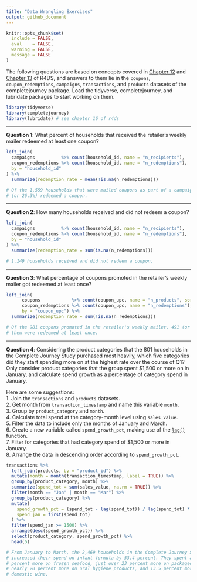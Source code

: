 ```yaml
---
title: "Data Wrangling Exercises"
output: github_document
---
```


```r
knitr::opts_chunk$set(
  include = FALSE,
  eval    = FALSE,
  warning = FALSE, 
  message = FALSE
)
```

The following questions are based on concepts covered in [Chapter 12][chapter
12] and [Chapter 13][chapter 13] of R4DS, and answers to them lie in the
`coupons`, `coupon_redemptions`, `campaigns`, `transactions`, and `products`
datasets of the completejourney package. Load the tidyverse, completejourney,
and lubridate packages to start working on them.

```r
library(tidyverse)
library(completejourney)
library(lubridate) # see chapter 16 of r4ds
```

---

**Question 1**: What percent of households that received the retailer's weekly
mailer redeemed at least one coupon?

```r
left_join(
  campaigns          %>% count(household_id, name = "n_recipients"),
  coupon_redemptions %>% count(household_id, name = "n_redemptions"), 
  by = "household_id"
) %>% 
  summarize(redemption_rate = mean(!is.na(n_redemptions)))

# Of the 1,559 households that were mailed coupons as part of a campaign, 410
# (or 26.3%) redeemed a coupon.
```

---

**Question 2**: How many households received and did not redeem a coupon?   

```r
left_join(
  campaigns          %>% count(household_id, name = "n_recipients"),
  coupon_redemptions %>% count(household_id, name = "n_redemptions"), 
  by = "household_id"
) %>% 
  summarize(redemption_rate = sum(is.na(n_redemptions)))

# 1,149 households received and did not redeem a coupon.
```

---

**Question 3**: What percentage of coupons promoted in the retailer's weekly
mailer got redeemed at least once?

```r
left_join(
      coupons            %>% count(coupon_upc, name = "n_products", sort = TRUE),
      coupon_redemptions %>% count(coupon_upc, name = "n_redemptions"), 
      by = "coupon_upc") %>% 
  summarize(redemption_rate = sum(!is.na(n_redemptions)))

# Of the 981 coupons promoted in the retailer's weekly mailer, 491 (or 50%) of
# them were redeemed at least once.
```

---

**Question 4**: Considering the product categories that the 801 households in
the Complete Journey Study purchased most heavily, which five categories did
they start spending more on at the highest rate over the course of Q1? Only
consider product categories that the group spent $1,500 or more on in January,
and calculate spend growth as a percentage of category spend in January.

Here are some suggestions:  
 1. Join the `transactions` and `products` datasets.  
 2. Get month from `transaction_timestamp` and name this variable `month`.  
 3. Group by `product_category` and `month`.  
 4. Calculate total spend at the category-month level using `sales_value`.  
 5. Filter the data to include only the months of January and March.  
 6. Create a new variable called `spend_growth_pct`, making use of the
 [`lag()`][5.5.1] function.  
 7. Filter for categories that had category spend of \$1,500 or more in January.  
 8. Arrange the data in descending order according to `spend_growth_pct`.  

```r
transactions %>% 
  left_join(products, by = "product_id") %>%
  mutate(month = month(transaction_timestamp, label = TRUE)) %>%
  group_by(product_category, month) %>%
  summarize(spend_tot = sum(sales_value, na.rm = TRUE)) %>%
  filter(month == "Jan" | month == "Mar") %>%
  group_by(product_category) %>% 
  mutate(
    spend_growth_pct = (spend_tot - lag(spend_tot)) / lag(spend_tot) * 100,
    spend_jan = first(spend_tot)
  ) %>% 
  filter(spend_jan >= 1500) %>% 
  arrange(desc(spend_growth_pct)) %>% 
  select(product_category, spend_growth_pct) %>% 
  head(5)

# From January to March, the 2,469 households in the Complete Journey Study
# increased their spend on infant formula by 53.4 percent. They spent almost 30
# percent more on frozen seafood, just over 23 percent more on packaged candy,
# nearly 20 percent more on oral hygiene products, and 13.5 percent more on
# domestic wine.
```

[5.5.1]: https://r4ds.had.co.nz/transform.html#mutate-funs
[r4ds]: http://r4ds.had.co.nz/
[chapter 12]: http://r4ds.had.co.nz/tidy-data.html
[chapter 13]: http://r4ds.had.co.nz/relational-data.html